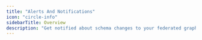 ---
title: "Alerts And Notifications"
icon: "circle-info"
sidebarTitle: Overview
description: "Get notified about schema changes to your federated graphs through webhooks or slack integration"
---

<CardGroup>
  <Card title="Webhooks" href="/studio/alerts-and-notifications/webhooks" icon="webhook" horizontal />
  <Card title="Slack Integration" href="/studio/alerts-and-notifications/slack-integration" icon="slack" horizontal />
</CardGroup>
